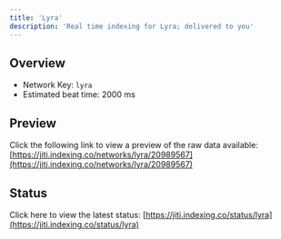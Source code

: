 ```yaml
---
title: 'Lyra'
description: 'Real time indexing for Lyra; delivered to you'
---
```


## Overview
- Network Key: `lyra`
- Estimated beat time: 2000 ms

## Preview
Click the following link to view a preview of the raw data available: [https://jiti.indexing.co/networks/lyra/20989567](https://jiti.indexing.co/networks/lyra/20989567)

## Status
Click here to view the latest status: [https://jiti.indexing.co/status/lyra](https://jiti.indexing.co/status/lyra)
